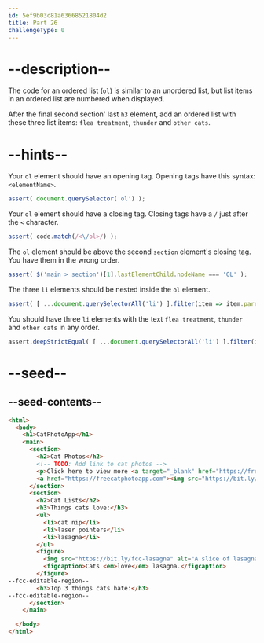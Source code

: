 ```yaml
---
id: 5ef9b03c81a63668521804d2
title: Part 26
challengeType: 0
---
```


# --description--

The code for an ordered list (`ol`) is similar to an unordered list, but list items in an ordered list are numbered when displayed.

After the final second section' last `h3` element, add an ordered list with these three list items: `flea treatment`, `thunder` and `other cats`.

# --hints--

Your `ol` element should have an opening tag. Opening tags have this syntax: `<elementName>`.

```js
assert( document.querySelector('ol') );
```

Your `ol` element should have a closing tag. Closing tags have a `/` just after the `<` character.

```js
assert( code.match(/<\/ol>/) );
```

The `ol` element should be above the second `section` element's closing tag. You have them in the wrong order.

```js
assert( $('main > section')[1].lastElementChild.nodeName === 'OL' );
```

The three `li` elements should be nested inside the `ol` element.

```js
assert( [ ...document.querySelectorAll('li') ].filter(item => item.parentNode.nodeName === 'OL').length === 3);
```

You should have three `li` elements with the text `flea treatment`, `thunder` and `other cats` in any order.

```js
assert.deepStrictEqual( [ ...document.querySelectorAll('li') ].filter(item => item.parentNode.nodeName === 'OL').map(item => item.innerText.toLowerCase()).sort((a, b) => a.localeCompare(b)), ["flea treatment", "other cats", "thunder"] );
```

# --seed--

## --seed-contents--

```html
<html>
  <body>
    <h1>CatPhotoApp</h1>
    <main>
      <section>
        <h2>Cat Photos</h2>
        <!-- TODO: Add link to cat photos -->
        <p>Click here to view more <a target="_blank" href="https://freecatphotoapp.com">cat photos</a>.</p>
        <a href="https://freecatphotoapp.com"><img src="https://bit.ly/fcc-relaxing-cat" alt="A cute orange cat lying on its back."></a>
      </section>
      <section>
        <h2>Cat Lists</h2>
        <h3>Things cats love:</h3>
        <ul>
          <li>cat nip</li>
          <li>laser pointers</li>
          <li>lasagna</li>
        </ul>
        <figure>
          <img src="https://bit.ly/fcc-lasagna" alt="A slice of lasagna on a plate.">
          <figcaption>Cats <em>love</em> lasagna.</figcaption>  
        </figure>
--fcc-editable-region--
        <h3>Top 3 things cats hate:</h3>
--fcc-editable-region--
      </section>
    </main>

  </body>
</html>
```

